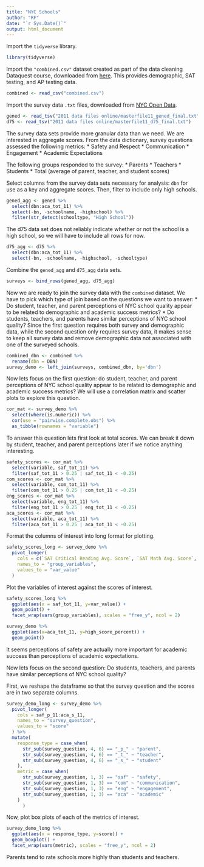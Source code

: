 ```yaml
---
title: "NYC Schools"
author: "RF"
date: "`r Sys.Date()`"
output: html_document
---
```


Import the `tidyverse` library.
```r
library(tidyverse)
```
Import the `"combined.csv"` dataset created as part of the data cleaning Dataquest course, downloaded from [here](https://data.world/dataquest/nyc-schools-data/workspace/file?filename=combined.csv). This provides demographic, SAT testing, and AP testing data.
```r
combined <- read_csv("combined.csv")
```
Import the survey data `.txt` files, downloaded from [NYC Open Data](https://data.cityofnewyork.us/Education/2011-NYC-School-Survey/mnz3-dyi8).
```r
gened <- read_tsv("2011 data files online/masterfile11_gened_final.txt")
d75 <- read_tsv("2011 data files online/masterfile11_d75_final.txt")
```
The survey data sets provide more granular data than we need. We are interested in aggregate scores. From the data dictionary, survey questions assessed the following metrics:
* Safety and Respect
* Communication
* Engagement
* Academic Expectations

The following groups responded to the survey:
* Parents
* Teachers
* Students
* Total (average of parent, teacher, and student scores)

Select columns from the survey data sets necessary for analysis: `dbn` for use as a key and aggregate scores. Then, filter to include only high schools.
```r
gened_agg <- gened %>%
  select(dbn:aca_tot_11) %>%
  select(-bn, -schoolname, -highschool) %>%
  filter(str_detect(schooltype, "High School"))
```
The d75 data set does not reliably indicate whether or not the school is a high school, so we will have to include all rows for now.
```r
d75_agg <- d75 %>%
  select(dbn:aca_tot_11) %>%
  select(-bn, -schoolname, -highschool, -schooltype)
```
Combine the `gened_agg` and `d75_agg` data sets.
```r
surveys <- bind_rows(gened_agg, d75_agg)
```
Now we are ready to join the survey data with the `combined` dataset. We have to pick which type of join based on the questions we want to answer:
* Do student, teacher, and parent perceptions of NYC school quality appear to be related to demographic and academic success metrics?
* Do students, teachers, and parents have similar perceptions of NYC school quality?
Since the first question requires both survey and demographic data, while the second question only requires survey data, it makes sense to keep all survey data and remove demographic data not associated with one of the surveyed schools.
```r
combined_dbn <- combined %>%
  rename(dbn = DBN)
survey_demo <- left_join(surveys, combined_dbn, by='dbn')
```
Now lets focus on the first question: do student, teacher, and parent perceptions of NYC school quality appear to be related to demographic and academic success metrics? We will use a correlation matrix and scatter plots to explore this question.
```r
cor_mat <- survey_demo %>%
  select(where(is.numeric)) %>%
  cor(use = "pairwise.complete.obs") %>%
  as_tibble(rownames = "variable")
```
To answer this question lets first look at total scores. We can break it down by student, teacher, and parent perceptions later if we notice anything interesting.
```r
safety_scores <- cor_mat %>%
  select(variable, saf_tot_11) %>%
  filter(saf_tot_11 > 0.25 | saf_tot_11 < -0.25)
com_scores <- cor_mat %>%
  select(variable, com_tot_11) %>%
  filter(com_tot_11 > 0.25 | com_tot_11 < -0.25)
eng_scores <- cor_mat %>%
  select(variable, eng_tot_11) %>%
  filter(eng_tot_11 > 0.25 | eng_tot_11 < -0.25)
aca_scores <- cor_mat %>%
  select(variable, aca_tot_11) %>%
  filter(aca_tot_11 > 0.25 | aca_tot_11 < -0.25)
```
Format the columns of interest into long format for plotting.
```r
safety_scores_long <- survey_demo %>%
  pivot_longer(
    cols = c(`SAT Critical Reading Avg. Score`, `SAT Math Avg. Score`, `SAT Writing Avg. Score`, avg_sat_score, high_score_percent),
    names_to = "group_variables",
    values_to = "var_value"
  )
```
Plot the variables of interest against the scores of interest.
```r
safety_scores_long %>%
  ggplot(aes(x = saf_tot_11, y=var_value)) +
  geom_point() +
  facet_wrap(vars(group_variables), scales = "free_y", ncol = 2)
```
```r
survey_demo %>%
  ggplot(aes(x=aca_tot_11, y=high_score_percent)) +
  geom_point()
```

It seems perceptions of safety are actually more important for academic success than perceptions of academic expectations.

Now lets focus on the second question: Do students, teachers, and parents have similar perceptions of NYC school quality?

First, we reshape the dataframe so that the survey question and the scores are in two separate columns.
```r
survey_demo_long <- survey_demo %>%
  pivot_longer(
    cols = saf_p_11:aca_s_11,
    names_to = "survey_question",
    values_to = "score"
  ) %>%
  mutate(
    response_type = case_when(
      str_sub(survey_question, 4, 6) == "_p_" ~ "parent",
      str_sub(survey_question, 4, 6) == "_t_" ~ "teacher",
      str_sub(survey_question, 4, 6) == "_s_" ~ "student"
    ),
    metric = case_when(
      str_sub(survey_question, 1, 3) == "saf" ~ "safety",
      str_sub(survey_question, 1, 3) == "com" ~ "communication",
      str_sub(survey_question, 1, 3) == "eng" ~ "engagement",
      str_sub(survey_question, 1, 3) == "aca" ~ "academic"
    )
      )
```
Now, plot box plots of each of the metrics of interest. 
```r
survey_demo_long %>%
  ggplot(aes(x = response_type, y=score)) +
  geom_boxplot() +
  facet_wrap(vars(metric), scales = "free_y", ncol = 2)
```

Parents tend to rate schools more highly than students and teachers.